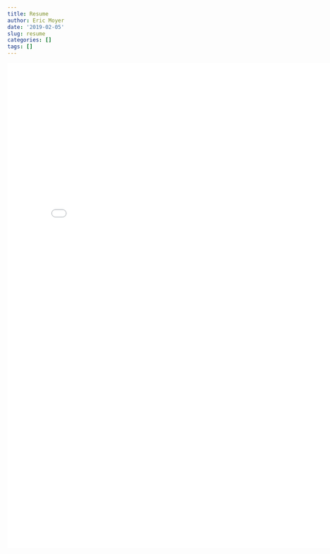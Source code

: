 ```yaml
---
title: Resume
author: Eric Moyer
date: '2019-02-05'
slug: resume
categories: []
tags: []
---
```


<embed src="/emoyer_resume_20190205.pdf" width="800px" height="1100px" />